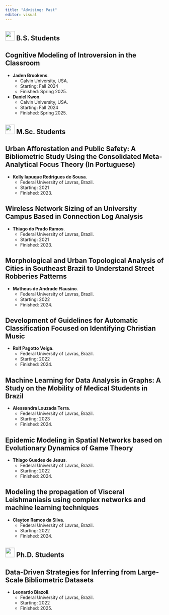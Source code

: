 ```yaml
---
title: "Advising: Past"
editor: visual
---
```


## ![](images/paste-3.png){width="30"} B.S. Students

:::{.callout-note}
## Cognitive Modeling of Introversion in the Classroom
- **Jaden Brookens**. 
  - Calvin University, USA. 
  - Starting: Fall 2024
  - Finished: Spring 2025.
- **Daniel Kwon**. 
  - Calvin University, USA. 
  - Starting: Fall 2024
  - Finished: Spring 2025.
:::

## ![](images/paste-2.png){width="30"} M.Sc. Students

::: {.callout-note}
## Urban Afforestation and Public Safety: A Bibliometric Study Using the Consolidated Meta-Analytical Focus Theory (In Portuguese)
- **Kelly Iapuque Rodrigues de Sousa**. 
  - Federal University of Lavras, Brazil. 
  - Starting: 2021
  - Finished: 2023.
:::

::: {.callout-note}
## Wireless Network Sizing of an University Campus Based in Connection Log Analysis
- **Thiago do Prado Ramos**. 
  - Federal University of Lavras, Brazil.
  - Starting: 2021
  - Finished: 2023.
:::

::: {.callout-note}
## Morphological and Urban Topological Analysis of Cities in Southeast Brazil to Understand Street Robberies Patterns
- **Matheus de Andrade Flausino**. 
  - Federal University of Lavras, Brazil. 
  - Starting: 2022
  - Finished: 2024.
:::

::: {.callout-note}
## Development of Guidelines for Automatic Classification Focused on Identifying Christian Music
- **Rolf Pagotto Veiga**. 
  - Federal University of Lavras, Brazil. 
  - Starting: 2022
  - Finished: 2024.
:::

::: {.callout-note}
## Machine Learning for Data Analysis in Graphs: A Study on the Mobility of Medical Students in Brazil
- **Alessandra Louzada Terra**. 
  - Federal University of Lavras, Brazil. 
  - Starting: 2023
  - Finished: 2024.
:::

::: {.callout-note}
## Epidemic Modeling in Spatial Networks based on Evolutionary Dynamics of Game Theory
- **Thiago Guedes de Jesus**. 
  - Federal University of Lavras, Brazil. 
  - Starting: 2022
  - Finished: 2024.
:::

::: {.callout-note}
## Modeling the propagation of Visceral Leishmaniasis using complex networks and machine learning techniques
- **Clayton Ramos da Silva**. 
  - Federal University of Lavras, Brazil. 
  - Starting: 2022
  - Finished: 2024.
:::

## ![](images/paste-1.png){width="30"} Ph.D. Students

::: {.callout-note}
## Data-Driven Strategies for Inferring from Large-Scale Bibliometric Datasets
- **Leonardo Biazoli**.
  - Federal University of Lavras, Brazil.
  - Starting: 2022
  - Finished: 2025.
:::